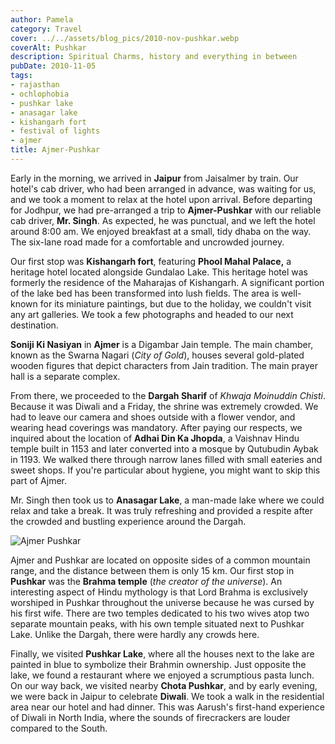 ```yaml
---
author: Pamela
category: Travel
cover: ../../assets/blog_pics/2010-nov-pushkar.webp
coverAlt: Pushkar
description: Spiritual Charms, history and everything in between
pubDate: 2010-11-05
tags:
- rajasthan
- ochlophobia
- pushkar lake
- anasagar lake
- kishangarh fort
- festival of lights
- ajmer
title: Ajmer-Pushkar
---
```




Early in the morning, we arrived in **Jaipur** from Jaisalmer by train. Our hotel's cab driver, who had been arranged in advance, was waiting for us, and we took a moment to relax at the hotel upon arrival. Before departing for Jodhpur, we had pre-arranged a trip to **Ajmer-Pushkar** with our reliable cab driver, **Mr. Singh**. As expected, he was punctual, and we left the hotel around 8:00 am. We enjoyed breakfast at a small, tidy dhaba on the way. The six-lane road made for a comfortable and uncrowded journey.

Our first stop was **Kishangarh fort**, featuring **Phool Mahal Palace,** a heritage hotel located alongside Gundalao Lake. This heritage hotel was formerly the residence of the Maharajas of Kishangarh. A significant portion of the lake bed has been transformed into lush fields. The area is well-known for its miniature paintings, but due to the holiday, we couldn't visit any art galleries. We took a few photographs and headed to our next destination.

**Soniji Ki Nasiyan** in **Ajmer** is a Digambar Jain temple. The main chamber, known as the Swarna Nagari (*City of Gold*), houses several gold-plated wooden figures that depict characters from Jain tradition. The main prayer hall is a separate complex.

From there, we proceeded to the **Dargah Sharif** of *Khwaja Moinuddin Chisti*. Because it was Diwali and a Friday, the shrine was extremely crowded. We had to leave our camera and shoes outside with a flower vendor, and wearing head coverings was mandatory. After paying our respects, we inquired about the location of **Adhai Din Ka Jhopda**, a Vaishnav Hindu temple built in 1153 and later converted into a mosque by Qutubudin Aybak in 1193. We walked there through narrow lanes filled with small eateries and sweet shops. If you're particular about hygiene, you might want to skip this part of Ajmer.

Mr. Singh then took us to **Anasagar Lake**, a man-made lake where we could relax and take a break. It was truly refreshing and provided a respite after the crowded and bustling experience around the Dargah.

<Image src={pic1} alt="Ajmer Pushkar"/>

Ajmer and Pushkar are located on opposite sides of a common mountain range, and the distance between them is only 15 km. Our first stop in **Pushkar** was the **Brahma temple** (*the creator of the universe*). An interesting aspect of Hindu mythology is that Lord Brahma is exclusively worshiped in Pushkar throughout the universe because he was cursed by his first wife. There are two temples dedicated to his two wives atop two separate mountain peaks, with his own temple situated next to Pushkar Lake. Unlike the Dargah, there were hardly any crowds here.

Finally, we visited **Pushkar Lake**, where all the houses next to the lake are painted in blue to symbolize their Brahmin ownership. Just opposite the lake, we found a restaurant where we enjoyed a scrumptious pasta lunch. On our way back, we visited nearby **Chota Pushkar**, and by early evening, we were back in Jaipur to celebrate **Diwali**. We took a walk in the residential area near our hotel and had dinner. This was Aarush's first-hand experience of Diwali in North India, where the sounds of firecrackers are louder compared to the South.